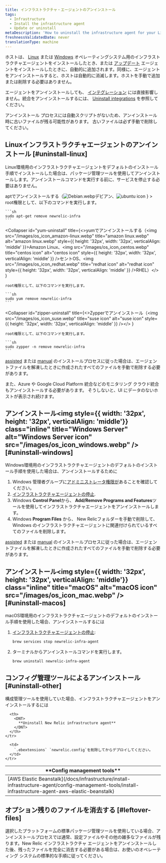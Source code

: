 ```yaml
---
title: インフラストラクチャ・エージェントのアンインストール
tags:
  - Infrastructure
  - Install the infrastructure agent
  - Update or uninstall
metaDescription: 'How to uninstall the infrastructure agent for your Linux or Windows operating system, as well as any infrastructure integrations.'
freshnessValidatedDate: never
translationType: machine
---
```


ホストは、 [Linux](/docs/infrastructure/new-relic-infrastructure/installation/install-infrastructure-linux) または [Windows](/docs/infrastructure/new-relic-infrastructure/installation/install-infrastructure-windows-server) オペレーティングシステム用のインフラストラクチャエージェントをインストールしたとき、または [アップデート](/docs/infrastructure/new-relic-infrastructure/installation/update-infrastructure-agent) エージェントをインストールしたときに、自動的に追加されます。同様に、エージェントをアンインストールすると、ホストは自動的に消滅します。ホストを手動で追加または削除する必要はありません。

エージェントをアンインストールしても、 [インテグレーション](/docs/infrastructure/infrastructure-integrations/getting-started/connect-aws-integrations-infrastructure) には直接影響しません。統合をアンインストールするには、 [Uninstall integrations](/docs/infrastructure/install-configure-infrastructure/update-or-uninstall/uninstall-integrations) を参照してください。

<Callout variant="important">
  アンインストール プロセスには自動スクリプトがないため、アンインストール時に古いファイルが残る可能性があります。 古いファイルは必ず手動で削除してください。
</Callout>

## Linuxインフラストラクチャエージェントのアンインストール [#uninstall-linux]

Linux環境用のインフラストラクチャエージェントをデフォルトのインストール手順でインストールした場合は、パッケージ管理ツールを使用してアンインストールします。アンインストールコマンドを実行する前に、サービスを停止する必要はありません。

<CollapserGroup>
  <Collapser
    id="apt-uninstall"
    title={<>aptでアンインストールする（<img src="/images/os_icon_debian.webp" title="Debian icon" alt="Debian.webp" style={{ height: '32px', width: '32px', verticalAlign: 'middle' }}>デビアン、<img src="/images/os_icon_ubuntu.webp" title="ubuntu icon" alt="ubuntu icon" style={{ height: '32px', width: '32px', verticalAlign: 'middle' }} /></img></>
    }
  >
    root権限として、以下のコマンドを実行します。

    ```sh
    sudo apt-get remove newrelic-infra
    ```
  </Collapser>

  <Collapser
    id="yum-uninstall"
    title={<>yumでアンインストールする（<img src="/images/os_icon_amazon-linux.webp" title="amazon linux.webp" alt="amazon linux.webp" style={{ height: '32px', width: '32px', verticalAlign: 'middle' }}>Amazon Linux、<img src="/images/os_icon_centos.webp" title="centos icon" alt="centos icon" style={{ height: '32px', width: '32px', verticalAlign: 'middle' }} />セントOS、<img src="/images/os_icon_redhat.webp" title="redhat icon" alt="redhat icon" style={{ height: '32px', width: '32px', verticalAlign: 'middle' }} /></img>RHEL）</>
    }
  >
    root権限として、以下のコマンドを実行します。

    ```sh
    sudo yum remove newrelic-infra
    ```
  </Collapser>

  <Collapser
    id="zipper-uninstall"
    title={<>Zypperでアンインストール（<img src="/images/os_icon_suse.webp" title="suse icon" alt="suse icon" style={{ height: '32px', width: '32px', verticalAlign: 'middle' }} /></>
    }
  >
    root権限として、以下のコマンドを実行します。

    ```sh
    sudo zypper -n remove newrelic-infra
    ```
  </Collapser>
</CollapserGroup>

[assisted](/docs/infrastructure/install-configure-infrastructure/linux-installation/assisted-install-infrastructure-linux) または [manual](/docs/infrastructure/install-configure-infrastructure/linux-installation/manual-install-infrastructure-linux) のインストールプロセスに従った場合は、エージェントファイルを解凍したときに作成されたすべてのファイルを手動で削除する必要があります。

<Callout variant="important">
  また、Azure や Google Cloud Platform 統合などのモニタリング クラウド統合もアンインストールする必要があります。 そうしないと、UI にデータのないホストが表示され続けます。
</Callout>

## アンインストール<img style={{ width: '32px', height: '32px', verticalAlign: 'middle'}} class="inline" title="Windows Server" alt="Windows Server icon" src="/images/os_icon_windows.webp" /> [#uninstall-windows]

Windows環境用のインフラストラクチャエージェントのデフォルトのインストール手順を使用した場合は、アンインストールするために

1. Windows 管理者グループに[アドミニストレータ権限が](/docs/infrastructure/new-relic-infrastructure/getting-started/compatibility-requirements-new-relic-infrastructure#permissions)あることを確認してください。
2. [インフラストラクチャエージェントの停止](/docs/infrastructure/new-relic-infrastructure/configuration/start-stop-restart-check-infrastructure-agent-status#windows).
3. Windows <DNT>**Control Panel**</DNT>から、 <DNT>**Add/Remove Programs and Features**</DNT>ツールを使用してインフラストラクチャエージェントをアンインストールします。
4. Windows <DNT>**Program Files**</DNT> から、 New Relicフォルダーを手動で削除して、Windows のインフラストラクチャエージェントに関連付けられているすべてのファイルを削除します。

[assisted](/docs/infrastructure/install-configure-infrastructure/windows-installation/assisted-install-infrastructure-windows) または [manual](/docs/infrastructure/install-configure-infrastructure/windows-installation/manual-install-infrastructure-windows) のインストールプロセスに従った場合は、エージェントファイルを解凍したときに作成されたすべてのファイルを手動で削除する必要があります。

## アンインストール<img style={{ width: '32px', height: '32px', verticalAlign: 'middle'}} class="inline" title="macOS" alt="macOS icon" src="/images/os_icon_mac.webp" /> [#uninstall-macos]

macOS環境用のインフラストラクチャエージェントのデフォルトのインストール手順を使用した場合、アンインストールするには

1. [インフラストラクチャエージェントの停止](/docs/infrastructure/new-relic-infrastructure/configuration/start-stop-restart-check-infrastructure-agent-status#macOS):

   ```sh
   brew services stop newrelic-infra-agent
   ```

2. ターミナルからアンインストールコマンドを実行します。

   ```sh
   brew uninstall newrelic-infra-agent
   ```

## コンフィグ管理ツールによるアンインストール [#uninstall-other]

構成管理ツールを使用していた場合、インフラストラクチャエージェントをアンインストールするには

<table>
  <thead>
    <tr>
      <th style={{ width: "250px" }}>
        <DNT>
          **Config management tools**
        </DNT>
      </th>

      <th>
        <DNT>
          **Uninstall New Relic infrastructure agent**
        </DNT>
      </th>
    </tr>
  </thead>

  <tbody>
    <tr>
      <td>
        [AWS Elastic Beanstalk](/docs/infrastructure/install-infrastructure-agent/config-management-tools/install-infrastructure-agent-aws-elastic-beanstalk)
      </td>

      <td>
        `.ebextensions` `newrelic.config`を削除してからデプロイしてください。
      </td>
    </tr>
  </tbody>
</table>

## オプション残りのファイルを消去する [#leftover-files]

選択したプラットフォームの標準パッケージ管理ツールを使用している場合、アンインストールプロセスでは通常、設定ファイルやその他の雑多なファイルが残ります。New Relic インフラストラクチャ エージェントをアンインストールした後、残ったファイルを完全に消去する必要がある場合は、お使いのオペレーティング システムの標準的な手順に従ってください。